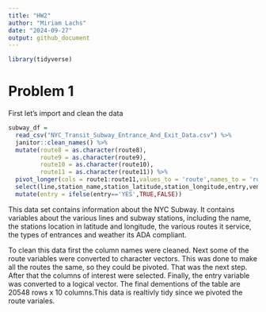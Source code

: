 ```yaml
---
title: "HW2"
author: "Miriam Lachs"
date: "2024-09-27"
output: github_document
---
```


```r
library(tidyverse)
```

# Problem 1 

First let's import and clean the data

```r
subway_df =
  read_csv("NYC_Transit_Subway_Entrance_And_Exit_Data.csv") %>% 
  janitor::clean_names() %>% 
  mutate(route8 = as.character(route8),
         route9 = as.character(route9),
         route10 = as.character(route10),
         route11 = as.character(route11)) %>% 
  pivot_longer(cols = route1:route11,values_to = 'route',names_to = 'route_num') %>% 
  select(line,station_name,station_latitude,station_longitude,entry,vending,entrance_type,ada,route_num,route) %>% 
  mutate(entry = ifelse(entry=='YES',TRUE,FALSE))
```

This data set contains information about the NYC Subway. It contains variables about the various lines and subway stations, including the name, the stations location in latitude and longitude, the various routes it service, the types of entrances and weather its ADA compliant. 

To clean this data first the column names were cleaned. Next some of the route variables were converted to character vectors. This was done to make all the routes the same, so they could be pivoted. That was the next step. After that the columns of interest were selected. Finally, the entry variable was converted to a logical vector. The final dementions of the table are 20548 rows x 10 columns.This data is realtivly tidy since we pivoted the route variales. 
